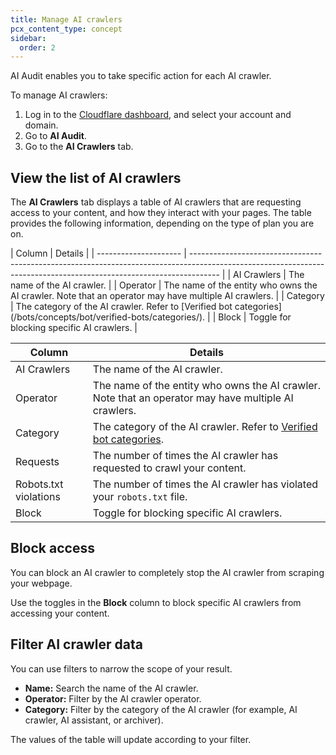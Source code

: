 ```yaml
---
title: Manage AI crawlers
pcx_content_type: concept
sidebar:
  order: 2
---
```



AI Audit enables you to take specific action for each AI crawler.

To manage AI crawlers:

1. Log in to the [Cloudflare dashboard](https://dash.cloudflare.com/), and select your account and domain.
2. Go to **AI Audit**.
3. Go to the **AI Crawlers** tab.

## View the list of AI crawlers

The **AI Crawlers** tab displays a table of AI crawlers that are requesting access to your content, and how they interact with your pages. The table provides the following information, depending on the type of plan you are on.

<Tabs syncKey ="plan">
<TabItem label="Free plan">
| Column                | Details                                                                                                                                                             |
| --------------------- | ------------------------------------------------------------------------------------------------------------------------------------------------------------------- |
| AI Crawlers           | The name of the AI crawler.                                                                                                                                         |
| Operator              | The name of the entity who owns the AI crawler. Note that an operator may have multiple AI crawlers.                                                                |
| Category              | The category of the AI crawler. Refer to [Verified bot categories](/bots/concepts/bot/verified-bots/categories/).                                                   |
| Block                 | Toggle for blocking specific AI crawlers.                                                                                                                           |

</TabItem> <TabItem label="Paid plan">

| Column                | Details                                                                                                                                                             |
| --------------------- | ------------------------------------------------------------------------------------------------------------------------------------------------------------------- |
| AI Crawlers           | The name of the AI crawler.                                                                                                                                         |
| Operator              | The name of the entity who owns the AI crawler. Note that an operator may have multiple AI crawlers.                                                                |
| Category              | The category of the AI crawler. Refer to [Verified bot categories](/bots/concepts/bot/verified-bots/categories/).                                                   |
| Requests              | The number of times the AI crawler has requested to crawl your content.                                                                                             |
| Robots.txt violations | The number of times the AI crawler has violated your <GlossaryTooltip term="robots.txt">`robots.txt`</GlossaryTooltip> file.                                        |
| Block                 | Toggle for blocking specific AI crawlers.                                                                                                                           |

</TabItem>
</Tabs>

## Block access

You can block an AI crawler to completely stop the AI crawler from scraping your webpage.

Use the toggles in the **Block** column to block specific AI crawlers from accessing your content.

## Filter AI crawler data

You can use filters to narrow the scope of your result.

- **Name:** Search the name of the AI crawler.
- **Operator:** Filter by the AI crawler operator.
- **Category:** Filter by the category of the AI crawler (for example, AI crawler, AI assistant, or archiver).

The values of the table will update according to your filter.
